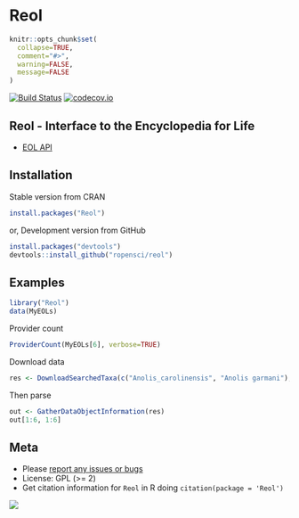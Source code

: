 Reol
====

```r
knitr::opts_chunk$set(
  collapse=TRUE,
  comment="#>",
  warning=FALSE, 
  message=FALSE
)
```

[![Build Status](https://travis-ci.org/ropensci/reol.png)](https://travis-ci.org/ropensci/reol)
[![codecov.io](https://codecov.io/github/ropensci/reol/coverage.svg?branch=master)](https://codecov.io/github/ropensci/reol?branch=master)

## Reol - Interface to the Encyclopedia for Life

* [EOL API](http://eol.org/info/152)

## Installation

Stable version from CRAN

```r
install.packages("Reol")
```

or, Development version from GitHub

```r
install.packages("devtools")
devtools::install_github("ropensci/reol")
```

## Examples

```r
library("Reol")
data(MyEOLs)
```

Provider count 

```r
ProviderCount(MyEOLs[6], verbose=TRUE)
```

Download data

```r
res <- DownloadSearchedTaxa(c("Anolis_carolinensis", "Anolis garmani"), to.file=FALSE, exact=TRUE)
```

Then parse

```r
out <- GatherDataObjectInformation(res)
out[1:6, 1:6]
```

## Meta

* Please [report any issues or bugs](https://github.com/ropensci/reol/issues)
* License: GPL (>= 2)
* Get citation information for `Reol` in R doing `citation(package = 'Reol')`

[![](http://ropensci.org/public_images/github_footer.png)](http://ropensci.org)
